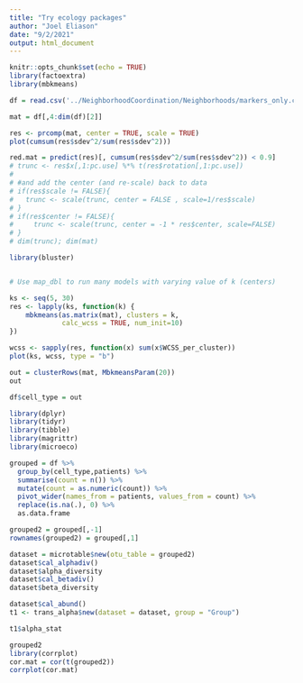 ```yaml
---
title: "Try ecology packages"
author: "Joel Eliason"
date: "9/2/2021"
output: html_document
---
```


```r
knitr::opts_chunk$set(echo = TRUE)
library(factoextra)
library(mbkmeans)
```

```r
df = read.csv('../NeighborhoodCoordination/Neighborhoods/markers_only.csv')

mat = df[,4:dim(df)[2]]

res <- prcomp(mat, center = TRUE, scale = TRUE)
plot(cumsum(res$sdev^2/sum(res$sdev^2)))

red.mat = predict(res)[, cumsum(res$sdev^2/sum(res$sdev^2)) < 0.9]
# trunc <- res$x[,1:pc.use] %*% t(res$rotation[,1:pc.use])
# 
# #and add the center (and re-scale) back to data
# if(res$scale != FALSE){
# 	trunc <- scale(trunc, center = FALSE , scale=1/res$scale)
# }
# if(res$center != FALSE){
#     trunc <- scale(trunc, center = -1 * res$center, scale=FALSE)
# }
# dim(trunc); dim(mat)

library(bluster)


# Use map_dbl to run many models with varying value of k (centers)

ks <- seq(5, 30)
res <- lapply(ks, function(k) {
    mbkmeans(as.matrix(mat), clusters = k,
             calc_wcss = TRUE, num_init=10)
})

wcss <- sapply(res, function(x) sum(x$WCSS_per_cluster))
plot(ks, wcss, type = "b")

out = clusterRows(mat, MbkmeansParam(20))
out

df$cell_type = out


```


```r
library(dplyr)
library(tidyr)
library(tibble)
library(magrittr)
library(microeco)

grouped = df %>%
  group_by(cell_type,patients) %>%
  summarise(count = n()) %>%
  mutate(count = as.numeric(count)) %>%
  pivot_wider(names_from = patients, values_from = count) %>%
  replace(is.na(.), 0) %>%
  as.data.frame

grouped2 = grouped[,-1]
rownames(grouped2) = grouped[,1]

```

```r
dataset = microtable$new(otu_table = grouped2)
dataset$cal_alphadiv()
dataset$alpha_diversity
dataset$cal_betadiv()
dataset$beta_diversity
```

```r
dataset$cal_abund()
t1 <- trans_alpha$new(dataset = dataset, group = "Group")

t1$alpha_stat
```

```r
grouped2
library(corrplot)
cor.mat = cor(t(grouped2))
corrplot(cor.mat)
```

